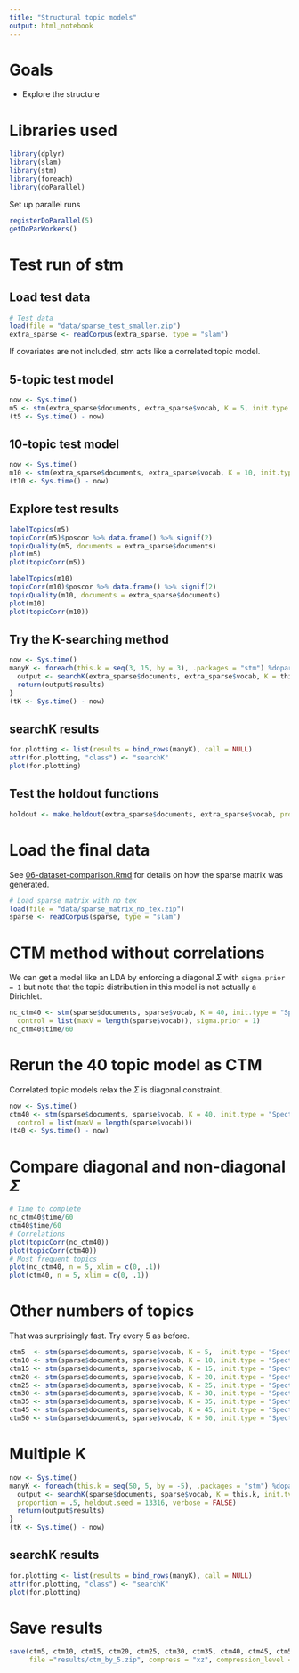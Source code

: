 ```yaml
---
title: "Structural topic models"
output: html_notebook
---
```


# Goals

  * Explore the structure

# Libraries used

```r
library(dplyr)
library(slam)
library(stm)
library(foreach)
library(doParallel)
```

Set up parallel runs

```r
registerDoParallel(5)
getDoParWorkers()
```

# Test run of stm

## Load test data

```r
# Test data
load(file = "data/sparse_test_smaller.zip")
extra_sparse <- readCorpus(extra_sparse, type = "slam")
```

If covariates are not included, stm acts like a correlated topic model.

## 5-topic test model

```r
now <- Sys.time()
m5 <- stm(extra_sparse$documents, extra_sparse$vocab, K = 5, init.type = "Spectral", ngroups = 5)
(t5 <- Sys.time() - now)
```

## 10-topic test model

```r
now <- Sys.time()
m10 <- stm(extra_sparse$documents, extra_sparse$vocab, K = 10, init.type = "Spectral", ngroups = 5)
(t10 <- Sys.time() - now)
```

## Explore test results

```r
labelTopics(m5)
topicCorr(m5)$poscor %>% data.frame() %>% signif(2)
topicQuality(m5, documents = extra_sparse$documents)
plot(m5)
plot(topicCorr(m5))
```

```r
labelTopics(m10)
topicCorr(m10)$poscor %>% data.frame() %>% signif(2)
topicQuality(m10, documents = extra_sparse$documents)
plot(m10)
plot(topicCorr(m10))
```

## Try the K-searching method

```r
now <- Sys.time()
manyK <- foreach(this.k = seq(3, 15, by = 3), .packages = "stm") %dopar% {
  output <- searchK(extra_sparse$documents, extra_sparse$vocab, K = this.k, proportion = .5, heldout.seed = 123, verbose = FALSE)
  return(output$results)
}
(tK <- Sys.time() - now)
```

## searchK results

```r
for.plotting <- list(results = bind_rows(manyK), call = NULL)
attr(for.plotting, "class") <- "searchK"
plot(for.plotting)
```

## Test the holdout functions

```r
holdout <- make.heldout(extra_sparse$documents, extra_sparse$vocab, proportion = 1, seed = 123)
```

# Load the final data

See [06-dataset-comparison.Rmd](https://github.com/phively/uchicago-thesis/blob/master/06-dataset-comparison.Rmd) for details on how the sparse matrix was generated.

```r
# Load sparse matrix with no tex
load(file = "data/sparse_matrix_no_tex.zip")
sparse <- readCorpus(sparse, type = "slam")
```

# CTM method without correlations

We can get a model like an LDA by enforcing a diagonal $\Sigma$ with `sigma.prior = 1` but note that the topic distribution in this model is not actually a Dirichlet.

```r
nc_ctm40 <- stm(sparse$documents, sparse$vocab, K = 40, init.type = "Spectral", ngroups = 7,
  control = list(maxV = length(sparse$vocab)), sigma.prior = 1)
nc_ctm40$time/60
```

# Rerun the 40 topic model as CTM

Correlated topic models relax the $\Sigma$ is diagonal constraint.

```r
now <- Sys.time()
ctm40 <- stm(sparse$documents, sparse$vocab, K = 40, init.type = "Spectral", ngroups = 7,
  control = list(maxV = length(sparse$vocab)))
(t40 <- Sys.time() - now)
```

# Compare diagonal and non-diagonal $\Sigma$

```r
# Time to complete
nc_ctm40$time/60
ctm40$time/60
# Correlations
plot(topicCorr(nc_ctm40))
plot(topicCorr(ctm40))
# Most frequent topics
plot(nc_ctm40, n = 5, xlim = c(0, .1))
plot(ctm40, n = 5, xlim = c(0, .1))
```

# Other numbers of topics

That was surprisingly fast. Try every 5 as before.

```r
ctm5  <- stm(sparse$documents, sparse$vocab, K = 5,  init.type = "Spectral", ngroups = 7, control = list(maxV = length(sparse$vocab)))
ctm10 <- stm(sparse$documents, sparse$vocab, K = 10, init.type = "Spectral", ngroups = 7, control = list(maxV = length(sparse$vocab)))
ctm15 <- stm(sparse$documents, sparse$vocab, K = 15, init.type = "Spectral", ngroups = 7, control = list(maxV = length(sparse$vocab)))
ctm20 <- stm(sparse$documents, sparse$vocab, K = 20, init.type = "Spectral", ngroups = 7, control = list(maxV = length(sparse$vocab)))
ctm25 <- stm(sparse$documents, sparse$vocab, K = 25, init.type = "Spectral", ngroups = 7, control = list(maxV = length(sparse$vocab)))
ctm30 <- stm(sparse$documents, sparse$vocab, K = 30, init.type = "Spectral", ngroups = 7, control = list(maxV = length(sparse$vocab)))
ctm35 <- stm(sparse$documents, sparse$vocab, K = 35, init.type = "Spectral", ngroups = 7, control = list(maxV = length(sparse$vocab)))
ctm45 <- stm(sparse$documents, sparse$vocab, K = 45, init.type = "Spectral", ngroups = 7, control = list(maxV = length(sparse$vocab)))
ctm50 <- stm(sparse$documents, sparse$vocab, K = 50, init.type = "Spectral", ngroups = 7, control = list(maxV = length(sparse$vocab)))
```

# Multiple K

```r
now <- Sys.time()
manyK <- foreach(this.k = seq(50, 5, by = -5), .packages = "stm") %dopar% {
  output <- searchK(sparse$documents, sparse$vocab, K = this.k, init.type = "Spectral", ngroups = 7,
  proportion = .5, heldout.seed = 13316, verbose = FALSE)
  return(output$results)
}
(tK <- Sys.time() - now)
```

## searchK results

```r
for.plotting <- list(results = bind_rows(manyK), call = NULL)
attr(for.plotting, "class") <- "searchK"
plot(for.plotting)
```

# Save results

```r
save(ctm5, ctm10, ctm15, ctm20, ctm25, ctm30, ctm35, ctm40, ctm45, ctm50, nc_ctm40,
     file ="results/ctm_by_5.zip", compress = "xz", compression_level = 1)
```
